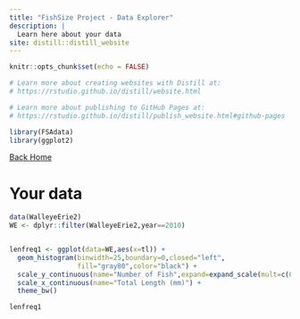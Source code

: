 ```yaml
---
title: "FishSize Project - Data Explorer"
description: |
  Learn here about your data
site: distill::distill_website
---
```


```r
knitr::opts_chunk$set(echo = FALSE)

# Learn more about creating websites with Distill at:
# https://rstudio.github.io/distill/website.html

# Learn more about publishing to GitHub Pages at:
# https://rstudio.github.io/distill/publish_website.html#github-pages

```

```r
library(FSAdata)
library(ggplot2)
```

[Back Home](https://fernandomateos.com/fishweb2/index.html)


# Your data

```r
data(WalleyeErie2)
WE <- dplyr::filter(WalleyeErie2,year==2010)


lenfreq1 <- ggplot(data=WE,aes(x=tl)) +
  geom_histogram(binwidth=25,boundary=0,closed="left",
                 fill="gray80",color="black") +
  scale_y_continuous(name="Number of Fish",expand=expand_scale(mult=c(0,0.05))) +
  scale_x_continuous(name="Total Length (mm)") +
  theme_bw()
```

```r
lenfreq1
```



